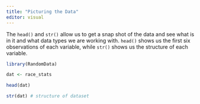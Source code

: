 ```yaml
---
title: "Picturing the Data"
editor: visual
---
```


The `head()` and `str()` allow us to get a snap shot of the data and see what is in it and what data types we are working with. `head()` shows us the first six observations of each variable, while `str()` shows us the structure of each variable.

```r
library(RandomData)

dat <- race_stats

head(dat)  
```

```r
str(dat) # structure of dataset

```
